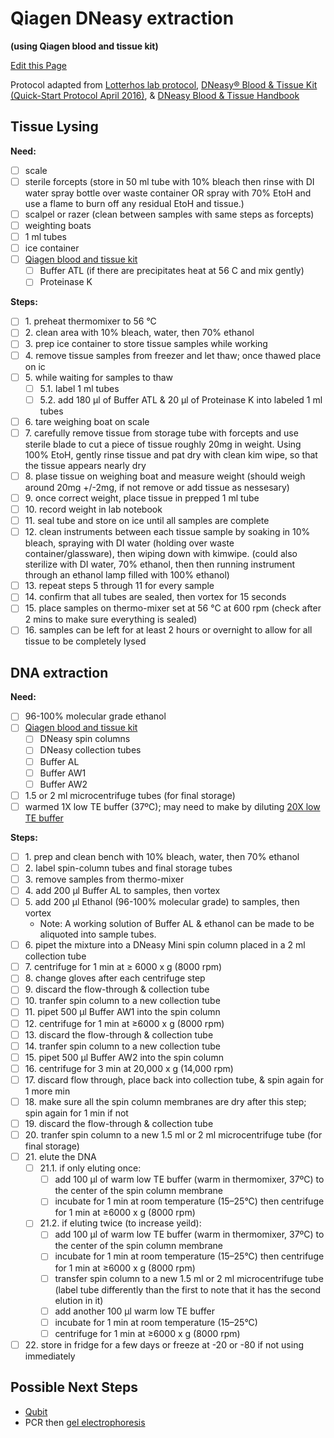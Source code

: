 # Qiagen DNeasy extraction

**(using Qiagen blood and tissue kit)**

[Edit this Page](https://github.com/remygatins/GatinsLabProtocols/blob/main/lab_molec_dnaextraction.qmd)

Protocol adapted from [Lotterhos lab protocol](https://drk-lo.github.io/lotterhoslabprotocols/molecprot_dnaextractionqiagen.html), [DNeasy® Blood & Tissue Kit (Quick-Start Protocol April 2016)](https://www.qiagen.com/us/resources/resourcedetail?id=aa250d94-fc4b-4e27-bb74-d32391ff8a48&lang=en), & [DNeasy Blood & Tissue Handbook](https://www.qiagen.com/us/resources/resourcedetail?id=68f29296-5a9f-40fa-8b3d-1c148d0b3030&lang=en)

## Tissue Lysing

**Need:**

- [ ] scale
- [ ] sterile forcepts (store in 50 ml tube with 10% bleach then rinse with DI water spray bottle over waste container OR spray with 70% EtoH and use a flame to burn off any residual EtoH and tissue.)
- [ ] scalpel or razer (clean between samples with same steps as forcepts)
- [ ] weighting boats
- [ ] 1 ml tubes
- [ ] ice container
- [ ] [Qiagen blood and tissue kit](https://www.qiagen.com/us/products/discovery-and-translational-research/dna-rna-purification/dna-purification/genomic-dna/dneasy-blood-and-tissue-kit?catno=69506) 
  - [ ] Buffer ATL (if there are precipitates heat at 56 C and mix gently)
  - [ ] Proteinase K

**Steps:**

- [ ] 1. preheat thermomixer to 56 °C
- [ ] 2. clean area with 10% bleach, water, then 70% ethanol
- [ ] 3. prep ice container to store tissue samples while working
- [ ] 4. remove tissue samples from freezer and let thaw; once thawed place on ic
- [ ] 5. while waiting for samples to thaw
  - [ ] 5.1. label 1 ml tubes
  - [ ] 5.2. add 180 µl of Buffer ATL & 20 µl of Proteinase K into labeled 1 ml tubes
- [ ] 6. tare weighing boat on scale
- [ ] 7. carefully remove tissue from storage tube with forcepts and use sterile blade to cut a piece of tissue roughly 20mg in weight. Using 100% EtoH, gently rinse tissue and pat dry with clean kim wipe, so that the tissue appears nearly dry
- [ ] 8. plase tissue on weighing boat and measure weight (should weigh around 20mg +/-2mg, if not remove or add tissue as nessesary) 
- [ ] 9. once correct weight, place tissue in prepped 1 ml tube
- [ ] 10. record weight in lab notebook
- [ ] 11. seal tube and store on ice until all samples are complete
- [ ] 12. clean instruments between each tissue sample by soaking in 10% bleach, spraying with DI water (holding over waste container/glassware), then wiping down with kimwipe. (could also sterilize with DI water, 70% ethanol, then then running instrument through an ethanol lamp filled with 100% ethanol)
- [ ] 13. repeat steps 5 through 11 for every sample
- [ ] 14. confirm that all tubes are sealed, then vortex for 15 seconds
- [ ] 15. place samples on thermo-mixer set at 56 °C at 600 rpm (check after 2 mins to make sure everything is sealed)
- [ ] 16. samples can be left for at least 2 hours or overnight to allow for all tissue to be completely lysed

## DNA extraction

**Need:**

- [ ] 96-100% molecular grade ethanol
- [ ] [Qiagen blood and tissue kit](https://www.qiagen.com/us/products/discovery-and-translational-research/dna-rna-purification/dna-purification/genomic-dna/dneasy-blood-and-tissue-kit?catno=69506)
  - [ ] DNeasy spin columns
  - [ ] DNeasy collection tubes
  - [ ] Buffer AL
  - [ ] Buffer AW1
  - [ ] Buffer AW2
- [ ] 1.5 or 2 ml microcentrifuge tubes (for final storage)
- [ ] warmed 1X low TE buffer (37ºC); may need to make by diluting [20X low TE buffer](https://remygatins.github.io/GatinsLabProtocols/lab_molec_low_te_buffer.html)

**Steps:**

- [ ] 1. prep and clean bench with 10% bleach, water, then 70% ethanol
- [ ] 2. label spin-column tubes and final storage tubes
- [ ] 3. remove samples from thermo-mixer
- [ ] 4. add 200 μl Buffer AL to samples, then vortex
- [ ] 5. add 200 μl Ethanol (96-100% molecular grade) to samples, then vortex
  - Note: A working solution of Buffer AL & ethanol can be made to be aliquoted into sample tubes.
- [ ] 6. pipet the mixture into a DNeasy Mini spin column placed in a 2 ml collection tube
- [ ] 7. centrifuge for 1 min at ≥ 6000 x g (8000 rpm)
- [ ] 8. change gloves after each centrifuge step
- [ ] 9. discard the flow-through & collection tube
- [ ] 10. tranfer spin column to a new collection tube
- [ ] 11. pipet 500 μl Buffer AW1 into the spin column
- [ ] 12. centrifuge for 1 min at ≥6000 x g (8000 rpm)
- [ ] 13. discard the flow-through & collection tube
- [ ] 14. tranfer spin column to a new collection tube
- [ ] 15. pipet 500 μl Buffer AW2 into the spin column
- [ ] 16. centrifuge for 3 min at 20,000 x g (14,000 rpm)
- [ ] 17. discard flow through, place back into collection tube, & spin again for 1 more min
- [ ] 18. make sure all the spin column membranes are dry after this step; spin again for 1 min if not
- [ ] 19. discard the flow-through & collection tube
- [ ] 20. tranfer spin column to a new 1.5 ml or 2 ml microcentrifuge tube (for final storage)
- [ ] 21. elute the DNA
  - [ ] 21.1. if only eluting once: 
    - [ ] add 100 μl of warm low TE buffer (warm in thermomixer, 37ºC) to the center of the spin column membrane 
    - [ ] incubate for 1 min at room temperature (15–25°C) then centrifuge for 1 min at ≥6000 x g (8000 rpm)
  - [ ] 21.2. if eluting twice (to increase yeild):
    - [ ] add 100 μl of warm low TE buffer (warm in thermomixer, 37ºC) to the center of the spin column membrane 
    - [ ] incubate for 1 min at room temperature (15–25°C) then centrifuge for 1 min at ≥6000 x g (8000 rpm)
    - [ ] transfer spin column to a new 1.5 ml or 2 ml microcentrifuge tube (label tube differently than the first to note that it has the second elution in it) 
    - [ ] add another 100 μl warm low TE buffer
    - [ ] incubate for 1 min at room temperature (15–25°C)
    - [ ] centrifuge for 1 min at ≥6000 x g (8000 rpm)
- [ ] 22. store in fridge for a few days or freeze at -20 or -80 if not using immediately 

## Possible Next Steps 

- [Qubit](https://remygatins.github.io/GatinsLabProtocols/lab_equip_qubit.html)
- PCR then [gel electrophoresis](https://remygatins.github.io/GatinsLabProtocols/lab_molec_gel_electrophoresis.html)
